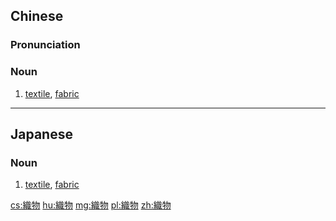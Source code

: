 {{also|织物}}
==Chinese==
{{zh-forms|s=织物}}

===Pronunciation===
{{zh-pron
|m=zhīwù
|c=zik1 mat6
|mn=chit-bu̍t
|cat=n
}}

===Noun===
{{zh-noun}}

# [[textile]], [[fabric]]

----

==Japanese==
{{ja-kanjitab|おり|もの|yomi=kun}}

===Noun===
{{ja-noun|おりもの}}

# [[textile]], [[fabric]]

[[cs:織物]]
[[hu:織物]]
[[mg:織物]]
[[pl:織物]]
[[zh:織物]]